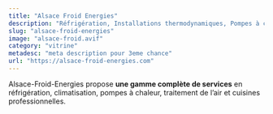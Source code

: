 ```yaml
---
title: "Alsace Froid Energies"
description: "Réfrigération, Installations thermodynamiques, Pompes à chaleur, Climatisation"
slug: "alsace-froid-energies"
image: "alsace-froid.avif"
category: "vitrine"
metadesc: "meta description pour 3eme chance"
url: "https://alsace-froid-energies.com"
---
```


Alsace-Froid-Energies propose **une gamme complète de services** en réfrigération, climatisation, pompes à chaleur, traitement de l’air et cuisines professionnelles.
